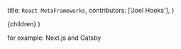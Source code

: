   title: `React MetaFrameworks`,
  contributors: ['Joel Hooks'],
}

  <UltimateGuide frontMatter={meta}>{children}</UltimateGuide>
)

for example: Next.js and Gatsby
